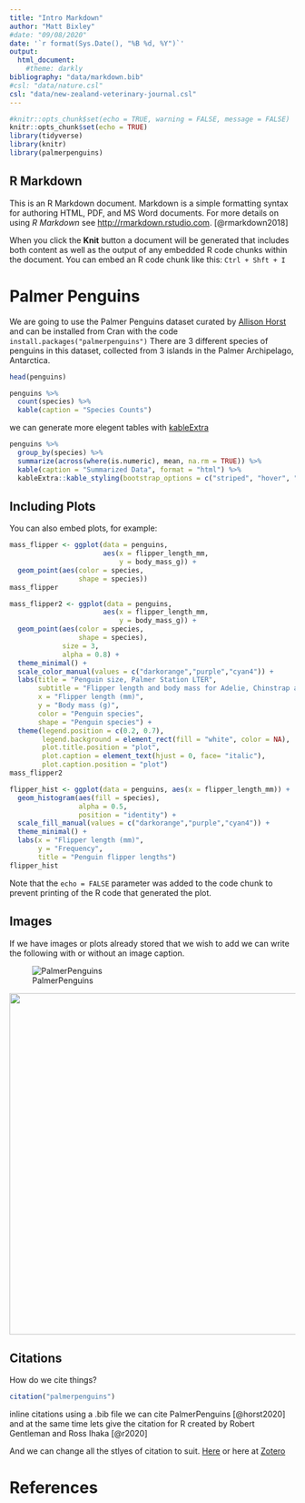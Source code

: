 ```yaml
---
title: "Intro Markdown"
author: "Matt Bixley"
#date: "09/08/2020"
date: '`r format(Sys.Date(), "%B %d, %Y")`'
output: 
  html_document:
    #theme: darkly
bibliography: "data/markdown.bib"
#csl: "data/nature.csl"
csl: "data/new-zealand-veterinary-journal.csl"
---
```


```r
#knitr::opts_chunk$set(echo = TRUE, warning = FALSE, message = FALSE)
knitr::opts_chunk$set(echo = TRUE)
library(tidyverse)
library(knitr)
library(palmerpenguins)
```

## R Markdown

This is an R Markdown document. Markdown is a simple formatting syntax for authoring HTML, PDF, and MS Word documents. For more details on using _R Markdown_ see <http://rmarkdown.rstudio.com>. [@rmarkdown2018]

When you click the **Knit** button a document will be generated that includes both content as well as the output of any embedded R code chunks within the document. You can embed an R code chunk like this: `Ctrl + Shft + I`



# Palmer Penguins

We are going to use the Palmer Penguins dataset curated by [Allison Horst](https://github.com/allisonhorst/palmerpenguins) and can be installed from Cran with the code ```install.packages("palmerpenguins")``` There are 3 different species of penguins in this dataset, collected from 3 islands in the Palmer Archipelago, Antarctica.


```r
head(penguins)
```

```r
penguins %>% 
  count(species) %>% 
  kable(caption = "Species Counts")
```


we can generate more elegent tables with [kableExtra](https://haozhu233.github.io/kableExtra/awesome_table_in_html.html#overview)

```r
penguins %>% 
  group_by(species) %>% 
  summarize(across(where(is.numeric), mean, na.rm = TRUE)) %>% 
  kable(caption = "Summarized Data", format = "html") %>% 
  kableExtra::kable_styling(bootstrap_options = c("striped", "hover", "condensed", "responsive"), full_width = F, position = "left")
```


## Including Plots

You can also embed plots, for example:

```r
mass_flipper <- ggplot(data = penguins, 
                       aes(x = flipper_length_mm,
                           y = body_mass_g)) +
  geom_point(aes(color = species, 
                 shape = species))
mass_flipper
```
```r
mass_flipper2 <- ggplot(data = penguins, 
                       aes(x = flipper_length_mm,
                           y = body_mass_g)) +
  geom_point(aes(color = species, 
                 shape = species),
             size = 3,
             alpha = 0.8) +
  theme_minimal() +
  scale_color_manual(values = c("darkorange","purple","cyan4")) +
  labs(title = "Penguin size, Palmer Station LTER",
       subtitle = "Flipper length and body mass for Adelie, Chinstrap and Gentoo Penguins",
       x = "Flipper length (mm)",
       y = "Body mass (g)",
       color = "Penguin species",
       shape = "Penguin species") +
  theme(legend.position = c(0.2, 0.7),
        legend.background = element_rect(fill = "white", color = NA),
        plot.title.position = "plot",
        plot.caption = element_text(hjust = 0, face= "italic"),
        plot.caption.position = "plot")
mass_flipper2
```



```r
flipper_hist <- ggplot(data = penguins, aes(x = flipper_length_mm)) +
  geom_histogram(aes(fill = species), 
                 alpha = 0.5, 
                 position = "identity") +
  scale_fill_manual(values = c("darkorange","purple","cyan4")) +
  theme_minimal() +
  labs(x = "Flipper length (mm)",
       y = "Frequency",
       title = "Penguin flipper lengths")
flipper_hist
```

Note that the `echo = FALSE` parameter was added to the code chunk to prevent printing of the R code that generated the plot.

## Images  

If we have images or plots already stored that we wish to add we can write the following with or without an image caption.

![PalmerPenguins](data/pp_logo.png)  

<p align="center">
  <img width="600" height="600" src="data/pp_logo.png">
</p>

## Citations
How do we cite things?

```r
citation("palmerpenguins")
```

inline citations using a .bib file we can cite PalmerPenguins [@horst2020] and at the same time lets give the citation for R created by Robert Gentleman and Ross Ihaka [@r2020]

And we can change all the stlyes of citation to suit. [Here](https://citationstyles.org/) or here at [Zotero](https://www.zotero.org/styles) 

# References